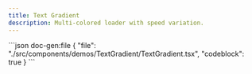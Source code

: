 ```yaml
---
title: Text Gradient
description: Multi-colored loader with speed variation.
---
```


<ComponentPreview name='text-gradient'>
```json doc-gen:file
{
  "file": "./src/components/demos/TextGradient/TextGradient.tsx",
  "codeblock": true
}
```
</ComponentPreview>
